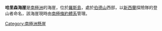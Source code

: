 {{unreferenced|time=2013-10-27T04:50:23+00:00}}
{{coord|77|16|S|166|22|E|source:GNIS|display=title}}

'''哈里森海崖'''是[[南極洲|南極洲]]的海崖，位於[[羅斯島|羅斯島]]，處於[[伯德山|伯德山]]西部，以[[新西蘭|新西蘭]]探險隊的登山者命名，該海崖現時由[[南極條約體系|南極條約體系]]管理。

{{DEFAULTSORT:Harrison Bluff}}
[[Category:南極洲懸崖|Category:南極洲懸崖]]


{{RossIsland-geo-stub}}